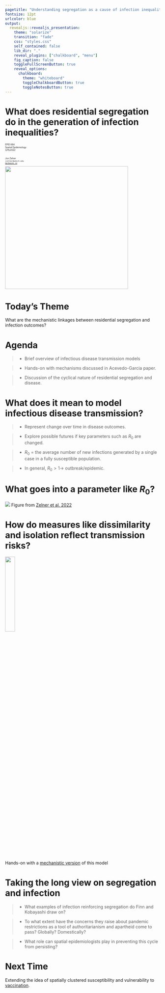 ```yaml
---
pagetitle: "Understanding segregation as a cause of infection inequality"
fontsize: 12pt
urlcolor: blue
output: 
  revealjs::revealjs_presentation:
    theme: "solarize"
    transition: "fade"
    css: "styles.css"
    self_contained: false
    lib_dir: "."
    reveal_plugins: ["chalkboard", "menu"]
    fig_caption: false
    toggleFullScreenButton: true
    reveal_options: 
      chalkboard:
        theme: "whiteboard"
        toggleChalkboardButton: true
        toggleNotesButton: true
---
```



# What does residential segregation <span class="alert">do</span> in the generation of infection inequalities? {#title}

<div class="paddeddiv">
  <p style="font-size:0.5em; text-align: left;">
      EPID 684  
      Spatial Epidemiology  
      3/15/2022  
      <br><br>
      Jon Zelner  
      `jzelner@umich.edu`  
      [`epibayes.io`](https://epibayes.io) 
    </p>
</div>

<div class="itemr" id="footerDiv"><img id="footerImg" src="../images/epid_logo.png" width="400"></div>


# Today's <span class="alert">Theme</span> {.quoteslide}

What are the mechanistic linkages between residential segregation and infection outcomes?

# Agenda

>- Brief overview of infectious disease <span class="alert">transmission models</span>

>- Hands-on with mechanisms discussed in Acevedo-Garcia paper.

>- Discussion of the cyclical nature of residential segregation and disease.

# What does it mean to <span class="alert">model</span> infectious disease transmission? {.imgslide}

>- Represent <span class="alert">change over time</span> in disease outcomes.

>- Explore <span class="alert">possible futures</span> if key parameters such as $R_0$ are changed.

>- $R_0$ = the <span class="alert">average</span> number of new infections generated by a single case in a <span class="alert">fully susceptible</span> population.

>- In general, $R_0 > 1 \to$ outbreak/epidemic.

# What <span class="alert">goes into</span> a parameter like $R_0$? {.imgslide}

<div class="fragment"><img src="../images/no_equal_opportunity_flow.png">
Figure from [Zelner et al. 2022](https://journals.plos.org/ploscompbiol/article?id=10.1371/journal.pcbi.1009795)</div>

# How do measures like dissimilarity and isolation reflect <span class="alert">transmission risks</span>? 

<img src="../images/acevedo_conceptual_model.png" width=25%>

Hands-on with a [mechanistic version](https://sph-umich.shinyapps.io/segregation-transmission/) of this model

# Taking the <span class="alert">long view</span> on segregation and infection

>- What examples of infection <span class="alert">reinforcing</span> segregation do Finn and Kobayashi draw on? 

>- To what extent have the concerns they raise about pandemic restrictions as a tool of authoritarianism and apartheid come to pass?  Globally? Domestically?

>- What role can <span class="alert">spatial epidemiologists</span> play in preventing this cycle from persisting?

# Next Time

Extending the idea of spatially clustered <span class="alert">susceptibility</span> and <span class="alert">vulnerability</span> to [vaccination](https://publish.obsidian.md/epibayes/Courses/EPID684/modules/Module+3/Sessions/7.+Public+health+implications+of+spatially-clustered+non-vaccination).